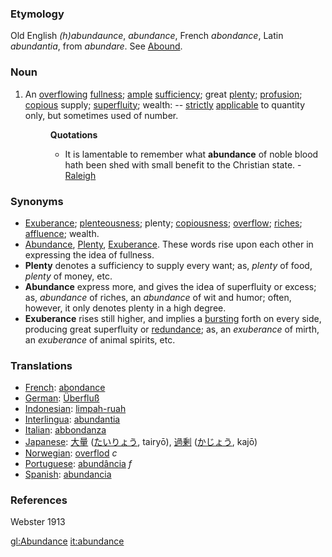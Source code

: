 ===Etymology===
Old English ''(h)abundaunce'', ''abundance'', French ''abondance'', Latin ''abundantia'', from ''abundare''. See [[Abound]].
===Noun===
#An [[overflowing]] [[fullness]]; [[ample]] [[sufficiency]]; great [[plenty]]; [[profusion]]; [[copious]] supply; [[superfluity]]; wealth: -- [[strictly]] [[applicable]] to quantity only, but sometimes used of number.
#:'''Quotations'''
#:*It is lamentable to remember what '''abundance''' of noble blood hath been shed with small benefit to the Christian state. - [[Raleigh]]
===Synonyms===
*[[Exuberance]]; [[plenteousness]]; plenty; [[copiousness]]; [[overflow]]; [[riches]]; [[affluence]]; wealth. 
*[[Abundance]], [[Plenty]], [[Exuberance]]. These words rise upon each other in expressing the idea of fullness. 
*'''Plenty''' denotes a sufficiency to supply every want; as, ''plenty'' of food, ''plenty'' of money, etc. 
*'''Abundance''' express more, and gives the idea of superfluity or excess; as, ''abundance'' of riches, an ''abundance'' of wit and humor; often, however, it only denotes plenty in a high degree. 
*'''Exuberance''' rises still higher, and implies a [[bursting]] forth on every side, producing great superfluity or [[redundance]]; as, an ''exuberance'' of mirth, an ''exuberance'' of animal spirits, etc.
===Translations===
*[[French]]: [[abondance]]
*[[German]]: [[Überfluß]]
*[[Indonesian]]: [[limpah-ruah]]
*[[Interlingua]]: [[abundantia]]
*[[Italian]]: [[abbondanza]]
*[[Japanese]]: [[大量]] ([[たいりょう]], tairyō), [[過剰]] ([[かじょう]], kajō)
*[[Norwegian]]: [[overflod]] ''c''
*[[Portuguese]]: [[abundância]] ''f''
*[[Spanish]]: [[abundancia]]

===References===
Webster 1913

[[gl:Abundance]]
[[it:abundance]]